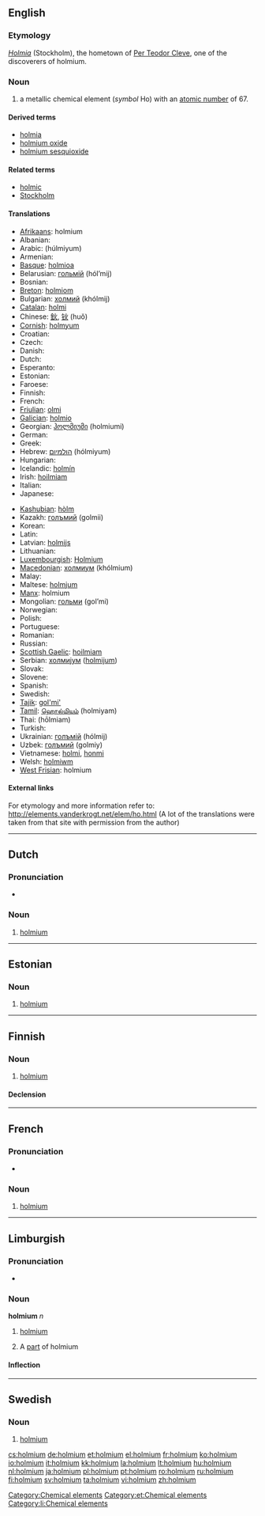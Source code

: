 {{also|Holmium}}
==English==

{{elements|Ho|dysprosium|Dy|erbium|Er}}

===Etymology===
{{etyl|la}} ''[[Holmia]]'' (Stockholm), the hometown of [[w:Per Teodor Cleve|Per Teodor Cleve]], one of the discoverers of holmium.

===Noun===
{{en-noun|-}}
{{wikipedia}}

# a metallic chemical element (''symbol'' Ho) with an [[atomic number]] of 67.

====Derived terms====
* [[holmia]]
* [[holmium oxide]]
* [[holmium sesquioxide]]

====Related terms====
* [[holmic]]
* [[Stockholm]]

====Translations====
{{trans-top|chemical element}}
* [[Afrikaans]]: holmium
* Albanian: {{t-|sq|holmium|xs=Albanian}}
* Arabic: {{Arab|[[هلميوم]]}} (húlmiyum) {{m}}
* Armenian: {{t-|hy|հոլմիում|tr=holmium}}
* [[Basque]]: [[holmioa]]
* Belarusian: [[гольмiй]] (hól’mij) {{m}}
* Bosnian: {{t-|bs|holmij}}
* [[Breton]]: [[holmiom]]
* Bulgarian: [[холмий]] (khólmij) {{m}}
* [[Catalan]]: [[holmi]]
* Chinese: [[鈥]], [[钬]] (huǒ)
* [[Cornish]]: [[holmyum]]
* Croatian: {{t+|hr|holmij}}
* Czech: {{t+|cs|holmium}}
* Danish: {{t-|da|holmium}}
* Dutch: {{t+|nl|holmium|n}}
* Esperanto: {{t-|eo|holmio|xs=Esperanto}}
* Estonian: {{t+|et|holmium}}
* Faroese: {{t-|fo|holmium|xs=Faroese}}
* Finnish: {{t+|fi|holmium}}
* French: {{t+|fr|holmium|m}}
* [[Friulian]]: [[olmi]]
* [[Galician]]: [[holmio]]
* Georgian: [[ჰოლმიუმი]] (holmiumi)
* German: {{t+|de|Holmium|n}}
* Greek: {{t+|el|όλμιο|n|tr=ólmio}}
* Hebrew: [[הולמיום]] (hólmiyum)
* Hungarian: {{t+|hu|holmium}}
* Icelandic: [[holmín]]
* Irish: [[hoilmiam]]
* Italian: {{t+|it|olmio|m}}
* Japanese: {{t+|ja|ホルミウム|tr=horumiumu}}
{{trans-mid}}
* [[Kashubian]]: [[hòlm]]
* Kazakh: [[голъмий]] (golmii)
* Korean: {{t|ko|홀뮴|tr=holmyum|sc=Kore}}
* Latin: {{t+|la|holmium}}
* Latvian: [[holmijs]]
* Lithuanian: {{t+|lt|holmis|xs=Lithuanian}}
* [[Luxembourgish]]: [[Holmium]]
* [[Macedonian]]: [[холмиум]] (khólmium) {{m}}
* Malay: {{t-|ms|holmium|xs=Malay}}
* Maltese: [[holmjum]]
* [[Manx]]: holmium
* Mongolian: [[гольми]] (gol’mi)
* Norwegian: {{t-|no|holmium}}
* Polish: {{t+|pl|holm|m}}
* Portuguese: {{t+|pt|hólmio|m}}
* Romanian: {{t+|ro|holmiu|n}}
* Russian: {{t+|ru|гольмий|m|tr=gól’mij}}
* [[Scottish Gaelic]]: [[hoilmiam]]
* Serbian: [[холмиjум]] ([[holmijum]]) {{m}}
* Slovak: {{t-|sk|holmium}}
* Slovene: {{t+|sl|holmij}}
* Spanish: {{t+|es|holmio|m}}
* Swedish: {{t+|sv|holmium|n}}
* [[Tajik]]: [[gol'mi']]
* [[Tamil]]: [[ஹொல்மியம்]] (holmiyam)
* Thai: {{Thai|[[โฮลเมียม]]}} (hōlmiam)
* Turkish: {{t+|tr|holmiyum}}
* Ukrainian: [[голъмiй]] (hólmij) {{m}}
* Uzbek: [[голъмий]] (golmiy)
* Vietnamese: [[holmi]], [[honmi]]
* Welsh: [[holmiwm]]
* [[West Frisian]]: holmium
{{trans-bottom}}

====External links====
For etymology and more information refer to:
http://elements.vanderkrogt.net/elem/ho.html
(A lot of the translations were taken from that site with permission from the author)

[[Category:Chemical elements]]

----

==Dutch==
{{wikipedia|lang=nl}}

===Pronunciation===
* {{audio|Nl-holmium.ogg|Audio}}

===Noun===
{{infl|nl|noun|g=n}}

# {{chemical element|lang=nl}} [[holmium#English|holmium]]

----

==Estonian==

===Noun===
{{infl|et|noun}}

# [[#English|holmium]]

[[Category:et:Chemical elements]]

----

==Finnish==
{{wikipedia|lang=fi}}

===Noun===
{{infl|fi|noun}}

# {{element|lang=fi}} [[#English|holmium]]

====Declension====
{{fi-decl-risti|holmium}}

----
==French==
{{wikipedia|lang=fr}}

===Pronunciation===
* {{IPA|lang=fr|/ɔl.mjɔm/}}

===Noun===
{{fr-noun-unc|m}}

# {{chemical element|lang=fr}} [[#English|holmium]]

----

==Limburgish==

===Pronunciation===
* {{IPA|[ˈho˨lɱɔ˧m]|lang=li}}

===Noun===
'''holmium''' ''n''

# {{uncountable|lang=li}} [[holmium#English|holmium]]
# A [[part]] of holmium

====Inflection====
{{li-noun-um|holmi}}

[[Category:li:Chemical elements]]

----

==Swedish==
{{wikipedia|lang=sv}}

===Noun===
{{infl|sv|noun|g=n}}
{{sv-noun-unc-n|2=holmiumet}}

# {{context|chemical element|lang=sv}} [[#English|holmium]]

[[cs:holmium]]
[[de:holmium]]
[[et:holmium]]
[[el:holmium]]
[[fr:holmium]]
[[ko:holmium]]
[[io:holmium]]
[[it:holmium]]
[[kk:holmium]]
[[la:holmium]]
[[lt:holmium]]
[[hu:holmium]]
[[nl:holmium]]
[[ja:holmium]]
[[pl:holmium]]
[[pt:holmium]]
[[ro:holmium]]
[[ru:holmium]]
[[fi:holmium]]
[[sv:holmium]]
[[ta:holmium]]
[[vi:holmium]]
[[zh:holmium]]